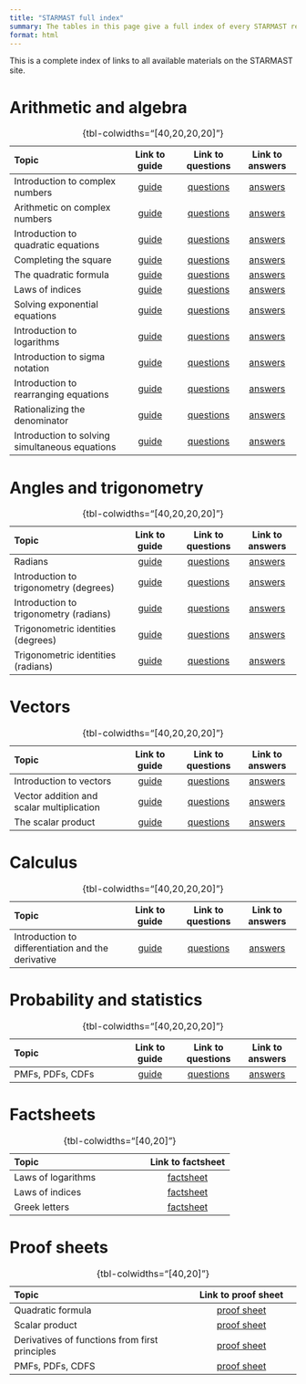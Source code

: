 ```yaml
---
title: "STARMAST full index"
summary: The tables in this page give a full index of every STARMAST resource.
format: html
---
```


<!-- Public facing manual index. Only fully complete resources may be added to the tables below. -->

This is a complete index of links to all available materials on the STARMAST site.

# Arithmetic and algebra {-}

| **Topic**                            | Link to guide      | Link to questions  | Link to answers    |
|:-------------------------------------|:------------------:|:------------------:|:------------------:|
| Introduction to complex numbers  | [guide](./studyguides/introtocomplexnumbers.qmd) | [questions](./questions/qs-introtocomplexnumbers.qmd) | [answers](./answers/as-introtocomplexnumbers.qmd) |
| Arithmetic on complex numbers  | [guide](./studyguides/arithmeticoncomplexnumbers.qmd) | [questions](./questions/qs-arithmeticoncomplexnumbers.qmd) | [answers](./answers/as-arithmeticoncomplexnumbers.qmd) |
| Introduction to quadratic equations  | [guide](./studyguides/introtoquadratics.qmd) | [questions](./questions/qs-introtoquadratics.qmd) | [answers](./answers/as-introtoquadratics.qmd) |
| Completing the square  | [guide](./studyguides/completingthesquare.qmd) | [questions](./questions/qs-completingthesquare.qmd) | [answers](./answers/as-completingthesquare.qmd) |
| The quadratic formula                | [guide](./studyguides/quadraticformula.qmd) |[questions](./questions/qs-quadraticformula.qmd) | [answers](./answers/as-quadraticformula.qmd) |
| Laws of indices                      | [guide](./studyguides/lawsofindices.qmd) | [questions](./questions/qs-lawsofindices.qmd) | [answers](./answers/as-lawsofindices.qmd) |
| Solving exponential equations        | [guide](./studyguides/solvingeqsindices.qmd) | [questions](./questions/qs-solvingeqsindices.qmd) | [answers](./answers/as-solvingeqsindices.qmd) |
| Introduction to logarithms                           | [guide](./studyguides/logarithms.qmd) | [questions](./questions/qs-logarithms.qmd) | [answers](./answers/as-logarithms.qmd) |
| Introduction to sigma notation                       | [guide](./studyguides/sigmanotation.qmd) | [questions](./questions/qs-sigmanotation.qmd) | [answers](./answers/as-sigmanotation.qmd) |
| Introduction to rearranging equations                | [guide](./studyguides/introtorearrange.qmd) | [questions](./questions/qs-introtorearrange.qmd) | [answers](./answers/as-introtorearrange.qmd) |
| Rationalizing the denominator                | [guide](./studyguides/rationalizingthedenominator.qmd) | [questions](./questions/qs-rationalizingthedenominator.qmd) | [answers](./answers/as-rationalizingthedenominator.qmd) |
| Introduction to solving simultaneous equations               | [guide](./studyguides/introtosimeqs.qmd) | [questions](./questions/qs-introtosimeqs.qmd) | [answers](./answers/as-introtosimeqs.qmd) |


: {tbl-colwidths="[40,20,20,20]"}

<!-- | Further sigma notation                       | [guide](./studyguides/furthersigmanotation.qmd) | [questions](./questions/qs-furthersigmanotation.qmd) | [answers](./answers/as-furthersigmanotation.qmd) | -->
<!-- | Rearranging trig and logs            | [guide](./studyguides/rearrangingtrigandlogs.qmd) | [questions](./questions/qs-rearrangingtrigandlogs.qmd) | [answers](./answers/as-rearrangingtrigandlogs.qmd) | -->


# Angles and trigonometry {-}

| **Topic**                            | Link to guide      | Link to questions  | Link to answers    |
|:-------------------------------------|:------------------:|:------------------:|:------------------:|
| Radians                              | [guide](./studyguides/radians.qmd) | [questions](./questions/qs-radians.qmd) | [answers](./answers/as-radians.qmd) |
| Introduction to trigonometry (degrees)         | [guide](./studyguides/trigonometry-degrees.qmd) | [questions](./questions/qs-trigonometry-degrees.qmd) | [answers](./answers/as-trigonometry-degrees.qmd) |
| Introduction to trigonometry (radians)         | [guide](./studyguides/trigonometry-radians.qmd) | [questions](./questions/qs-trigonometry-radians.qmd) | [answers](./answers/as-trigonometry-radians.qmd) |
| Trigonometric identities (degrees)            | [guide](./studyguides/trigonometricidentities-degrees.qmd) | [questions](./questions/qs-trigonometricidentities-degrees.qmd) | [answers](./answers/as-trigonometricidentities-degrees.qmd) |
| Trigonometric identities (radians)            | [guide](./studyguides/trigonometricidentities-radians.qmd) | [questions](./questions/qs-trigonometricidentities-radians.qmd) | [answers](./answers/as-trigonometricidentities-radians.qmd) |

: {tbl-colwidths="[40,20,20,20]"}

# Vectors {-}

| **Topic**                            | Link to guide      | Link to questions  | Link to answers    |
|:-------------------------------------|:------------------:|:------------------:|:------------------:|
| Introduction to vectors              | [guide](./studyguides/introductiontovectors.qmd) | [questions](./questions/qs-introductiontovectors.qmd) | [answers](./answers/as-introductiontovectors.qmd) |
| Vector addition and scalar multiplication | [guide](./studyguides/addandsm.qmd) | [questions](./questions/qs-addandsm.qmd) | [answers](./answers/as-addandsm.qmd) |
| The scalar product                   | [guide](./studyguides/scalarproduct.qmd) | [questions](./questions/qs-scalarproduct.qmd) | [answers](./answers/as-scalarproduct.qmd) |

: {tbl-colwidths="[40,20,20,20]"}

# Calculus {-}

| **Topic**                            | Link to guide      | Link to questions  | Link to answers    |
|:-------------------------------------|:------------------:|:------------------:|:------------------:|
| Introduction to differentiation and the derivative              | [guide](./studyguides/introtodifferentiation.qmd) | [questions](./questions/qs-introtodifferentiation.qmd) | [answers](./answers/as-introtodifferentiations.qmd) |

: {tbl-colwidths="[40,20,20,20]"}

# Probability and statistics {-}

| **Topic**                            | Link to guide      | Link to questions  | Link to answers    |
|:-------------------------------------|:------------------:|:------------------:|:------------------:|
| PMFs, PDFs, CDFs              | [guide](./studyguides/pmfspdfscdfs.qmd) | [questions](./questions/qs-pmfspdfscdfs.qmd) | [answers](./answers/as-pmfspdfscdfs.qmd) |

: {tbl-colwidths="[40,20,20,20]"}


# Factsheets

| **Topic**                            | Link to factsheet      |
|:-------------------------------------|:----------------------:| 
| Laws of logarithms                   | [factsheet](./factsheets/f-lawsoflogarithms.qmd) | 
| Laws of indices                      | [factsheet](./factsheets/f-lawsofindices.qmd) | 
| Greek letters                        | [factsheet](./factsheets/f-greekletters.qmd) |

: {tbl-colwidths="[40,20]"}

# Proof sheets

| **Topic**                            | Link to proof sheet      |
|:-------------------------------------|:----------------------:| 
| Quadratic formula                    | [proof sheet](./proofsheets/ps-quadraticformula.qmd) | 
| Scalar product                       | [proof sheet](./proofsheets/ps-scalarproduct.qmd) | 
| Derivatives of functions from first principles  | [proof sheet](./proofsheets/ps-introtodifferentiation.qmd) | 
| PMFs, PDFs, CDFS  | [proof sheet](./proofsheets/ps-pmfspdfscdfs.qmd) | 

: {tbl-colwidths="[40,20]"}
